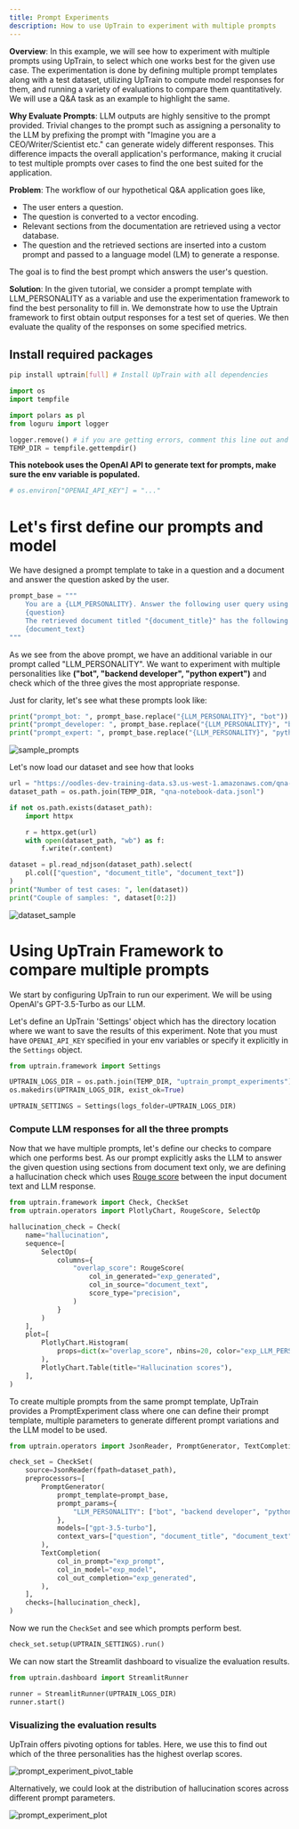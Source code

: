 ```yaml
---
title: Prompt Experiments
description: How to use UpTrain to experiment with multiple prompts
---
```



**Overview**: In this example, we will see how to experiment with multiple prompts using UpTrain, to select which one works best for the given use case. The experimentation is done by defining multiple prompt templates along with a test dataset, utilizing UpTrain to compute model responses for them, and running a variety of evaluations to compare them quantitatively. We will use a Q&A task as an example to highlight the same.


**Why Evaluate Prompts**: LLM outputs are highly sensitive to the prompt provided. Trivial changes to the prompt such as assigning a personality to the LLM by prefixing the prompt with "Imagine you are a CEO/Writer/Scientist etc." can generate widely different responses. This difference impacts the overall application's performance, making it crucial to test multiple prompts over cases to find the one best suited for the application.


**Problem**: The workflow of our hypothetical Q&A application goes like,
- The user enters a question. 
- The question is converted to a vector encoding.
- Relevant sections from the documentation are retrieved using a vector database. 
- The question and the retrieved sections are inserted into a custom prompt and passed to a language model (LM) to generate a response. 

The goal is to find the best prompt which answers the user's question.


**Solution**: In the given tutorial, we consider a prompt template with LLM_PERSONALITY as a variable and use the experimentation framework to find the best personality to fill in. We demonstrate how to use the Uptrain framework to first obtain output responses for a test set of queries. We then evaluate the quality of the responses on some specified metrics.

## Install required packages

```bash
pip install uptrain[full] # Install UpTrain with all dependencies
```

```python
import os
import tempfile

import polars as pl
from loguru import logger

logger.remove() # if you are getting errors, comment this line out and retry
TEMP_DIR = tempfile.gettempdir()
```

**This notebook uses the OpenAI API to generate text for prompts, make sure the env variable is populated.**

```python
# os.environ["OPENAI_API_KEY"] = "..."
```

# Let's first define our prompts and model


We have designed a prompt template to take in a question and a document and answer the question asked by the user.

```python
prompt_base = """
    You are a {LLM_PERSONALITY}. Answer the following user query using the retrieved document:
    {question}
    The retrieved document titled "{document_title}" has the following text:
    {document_text}
"""
```

As we see from the above prompt, we have an additional variable in our prompt called "LLM_PERSONALITY". We want to experiment with multiple personalities like **("bot", "backend developer", "python expert")** and check which of the three gives the most appropriate response.


Just for clarity, let's see what these prompts look like:

```python
print("prompt_bot: ", prompt_base.replace("{LLM_PERSONALITY}", "bot"))
print("prompt_developer: ", prompt_base.replace("{LLM_PERSONALITY}", "backend developer"))
print("prompt_expert: ", prompt_base.replace("{LLM_PERSONALITY}", "python expert"))
```

![sample_prompts](https://github.com/uptrain-ai/uptrain/assets/43818888/572a658c-f2f0-4ca8-bfe0-71323f9155e7)


Let's now load our dataset and see how that looks

```python
url = "https://oodles-dev-training-data.s3.us-west-1.amazonaws.com/qna-streamlit-docs.jsonl"
dataset_path = os.path.join(TEMP_DIR, "qna-notebook-data.jsonl")

if not os.path.exists(dataset_path):
    import httpx

    r = httpx.get(url)
    with open(dataset_path, "wb") as f:
        f.write(r.content)

dataset = pl.read_ndjson(dataset_path).select(
    pl.col(["question", "document_title", "document_text"])
)
print("Number of test cases: ", len(dataset))
print("Couple of samples: ", dataset[0:2])
```

![dataset_sample](https://github.com/uptrain-ai/uptrain/assets/43818888/358cfcec-c5ff-4a26-88d2-66added0d879)


# Using UpTrain Framework to compare multiple prompts


We start by configuring UpTrain to run our experiment. We will be using OpenAI's GPT-3.5-Turbo as our LLM. 

Let's define an UpTrain 'Settings' object which has the directory location where we want to save the results of this experiment. Note that you must have `OPENAI_API_KEY` specified in your env variables or specify it explicitly in the `Settings` object. 

```python
from uptrain.framework import Settings

UPTRAIN_LOGS_DIR = os.path.join(TEMP_DIR, "uptrain_prompt_experiments")
os.makedirs(UPTRAIN_LOGS_DIR, exist_ok=True)

UPTRAIN_SETTINGS = Settings(logs_folder=UPTRAIN_LOGS_DIR)
```

### Compute LLM responses for all the three prompts


Now that we have multiple prompts, let's define our checks to compare which one performs best. As our prompt explicitly asks the LLM to answer the given question using sections from document text only, we are defining a hallucination check which uses [Rouge score](https://en.wikipedia.org/wiki/ROUGE_(metric)) between the input document text and LLM response.

```python
from uptrain.framework import Check, CheckSet
from uptrain.operators import PlotlyChart, RougeScore, SelectOp

hallucination_check = Check(
    name="hallucination",
    sequence=[
        SelectOp(
            columns={
                "overlap_score": RougeScore(
                    col_in_generated="exp_generated",
                    col_in_source="document_text",
                    score_type="precision",
                )
            }
        )
    ],
    plot=[
        PlotlyChart.Histogram(
            props=dict(x="overlap_score", nbins=20, color="exp_LLM_PERSONALITY")
        ),
        PlotlyChart.Table(title="Hallucination scores"),
    ],
)
```

To create multiple prompts from the same prompt template, UpTrain provides a PromptExperiment class where one can define their prompt template, multiple parameters to generate different prompt variations and the LLM model to be used. 

```python
from uptrain.operators import JsonReader, PromptGenerator, TextCompletion

check_set = CheckSet(
    source=JsonReader(fpath=dataset_path),
    preprocessors=[
        PromptGenerator(
            prompt_template=prompt_base,
            prompt_params={
                "LLM_PERSONALITY": ["bot", "backend developer", "python expert"]
            },
            models=["gpt-3.5-turbo"],
            context_vars=["question", "document_title", "document_text"],
        ),
        TextCompletion(
            col_in_prompt="exp_prompt",
            col_in_model="exp_model",
            col_out_completion="exp_generated",
        ),
    ],
    checks=[hallucination_check],
)
```

Now we run the `CheckSet` and see which prompts perform best.

```python
check_set.setup(UPTRAIN_SETTINGS).run()
```

We can now start the Streamlit dashboard to visualize the evaluation results. 

```python
from uptrain.dashboard import StreamlitRunner

runner = StreamlitRunner(UPTRAIN_LOGS_DIR)
runner.start()
```

### Visualizing the evaluation results


UpTrain offers pivoting options for tables. Here, we use this to find out which of the three personalities has the highest overlap scores.


![prompt_experiment_pivot_table](https://github.com/uptrain-ai/uptrain/assets/43818888/1d501d2b-6e43-409d-ac58-d3436c045ee8)


Alternatively, we could look at the distribution of hallucination scores across different prompt parameters. 


![prompt_experiment_plot](https://github.com/uptrain-ai/uptrain/assets/43818888/ba3ab292-c06d-4b47-9843-7618b2334def)
